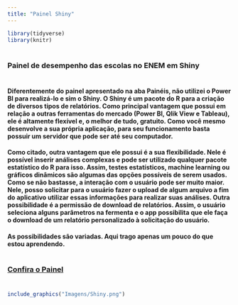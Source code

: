 ```yaml
---	
title: "Painel Shiny"	
---	
```


```r
library(tidyverse)	
library(knitr)	
```	
#
#
#
### **Painel de desempenho das escolas no ENEM em Shiny**	
#	
#### Diferentemente do painel apresentado na aba Painéis, não utilizei o Power BI para realizá-lo e sim o Shiny. O Shiny é um pacote do R para a criação de diversos tipos de relatórios. Como principal vantagem que possui em relação a outras ferramentas do mercado (Power BI, Qlik View e Tableau), ele é altamente flexível e, o melhor de tudo, gratuito. Como você mesmo desenvolve a sua própria aplicação, para seu funcionamento basta possuir um servidor que pode ser até seu computador.	

#### Como citado, outra vantagem que ele possui é a sua flexibilidade. Nele é possível inserir análises complexas e pode ser utilizado qualquer pacote estatístico do R para isso. Assim, testes estatísticos, machine learning ou gráficos dinâmicos são algumas das opções possíveis de serem usados. Como se não bastasse, a interação com o usuário pode ser muito maior. Nele, posso solicitar para o usuário fazer o upload de algum arquivo a fim do aplicativo utilizar essas informações para realizar suas análises. Outra possibilidade é a permissão de download de relatórios. Assim, o usuário seleciona alguns parâmetros na fermenta e o app possibilita que ele faça o download de um relatório personalizado à solicitação do usuário.	

#### As possibilidades são variadas. Aqui trago apenas um pouco do que estou aprendendo.	
#	
### [Confira o Painel](https://wesleyst.shinyapps.io/ENEM/)	

#	
```r
include_graphics("Imagens/Shiny.png")	
```